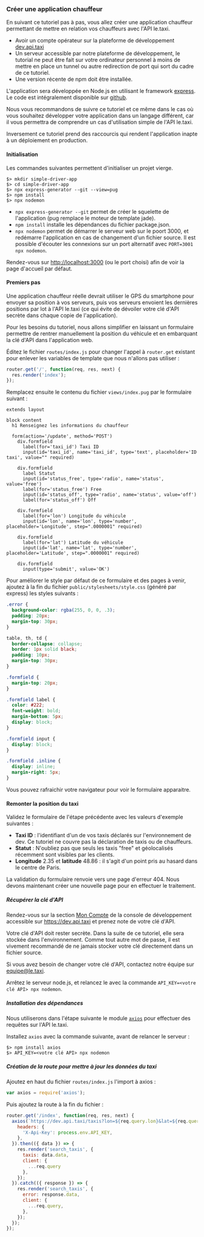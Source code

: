
### Créer une application chauffeur

En suivant ce tutoriel pas à pas, vous allez créer une application chauffeur permettant de mettre en relation vos chauffeurs avec l'API le.taxi.

<InfoBox title="Prérequis">
  <ul>
    <li>Avoir un compte opérateur sur la plateforme de développement <a href="https://dev.api.taxi">dev.api.taxi</a></li>
    <li>Un serveur accessible par notre plateforme de développement, le tutorial ne peut être fait sur votre ordinateur personnel à moins de mettre en place un tunnel ou autre redirection de port qui sort du cadre de ce tutoriel.</li>
    <li>Une version récente de npm doit être installée.</li>
  </ul>
</InfoBox>

L'application sera développée en Node.js en utilisant le framework [express](https://expressjs.com/). Le code est intégralement disponible sur [github](https://github.com/openmaraude/tutorials/tree/master/simple-driver-app).

Nous vous recommandons de suivre ce tutoriel et ce même dans le cas où vous souhaitez développer votre application dans un langage différent, car il vous permettra de comprendre un cas d'utilisation simple de l'API le.taxi.

Inversement ce tutoriel prend des raccourcis qui rendent l'application inapte à un déploiement en production.

#### Initialisation

Les commandes suivantes permettent d'initialiser un projet vierge.

```shell
$> mkdir simple-driver-app
$> cd simple-driver-app
$> npx express-generator --git --view=pug
$> npm install
$> npx nodemon
```
* `npx express-generator --git` permet de créer le squelette de l'application (pug remplace le moteur de template jade).
* `npm install` installe les dépendances du fichier package.json.
* `npx nodemon` permet de démarrer le serveur web sur le poort 3000, et redémarre l'application en cas de changement d'un fichier source. Il est possible d'écouter les connexions sur un port alternatif avec `PORT=3001 npx nodemon`.

Rendez-vous sur [http://localhost:3000](http://localhost:3000) (ou le port choisi) afin de voir la page d'accueil par défaut.

<CenteredImage src="/images/doc/tutorials/create_driver_app/express_homepage.png" alt="Page d'accueil express.js" />

 #### Premiers pas

 Une application chauffeur réelle devrait utiliser le GPS du smartphone pour envoyer sa position à vos serveurs, puis vos serveurs envoient les dernières positions par lot à l'API le.taxi (ce qui évite de dévoiler votre clé d'API secrète dans chaque copie de l'application).

 Pour les besoins du tutoriel, nous allons simplifier en laissant un formulaire permettre de rentrer manuellement la position du véhicule et en embarquant la clé d'API dans l'application web.

 Éditez le fichier `routes/index.js` pour changer l'appel à `router.get` existant pour enlever les variables de template que nous n'allons pas utiliser :

```javascript
router.get('/', function(req, res, next) {
  res.render('index');
});
```

Remplacez ensuite le contenu du fichier `views/index.pug` par le formulaire suivant :

```pug
extends layout

block content
  h1 Renseignez les informations du chauffeur

  form(action='/update', method='POST')
    div.formfield
      label(for='taxi_id') Taxi ID
      input(id='taxi_id', name='taxi_id', type='text', placeholder='ID taxi', value="" required)

    div.formfield
      label Statut
      input(id='status_free', type='radio', name='status', value='free')
      label(for='status_free') Free
      input(id='status_off', type='radio', name='status', value='off')
      label(for='status_off') Off

    div.formfield
      label(for='lon') Longitude du véhicule
      input(id='lon', name='lon', type='number', placeholder='Longitude', step=".0000001" required)

    div.formfield
      label(for='lat') Latitude du véhicule
      input(id='lat', name='lat', type='number', placeholder='Latitude', step=".0000001" required)

    div.formfield
      input(type='submit', value='OK')
```

Pour améliorer le style par défaut de ce formulaire et des pages à venir, ajoutez à la fin du fichier `public/stylesheets/style.css` (généré par express) les styles suivants :

```css
.error {
  background-color: rgba(255, 0, 0, .3);
  padding: 20px;
  margin-top: 30px;
}

table, th, td {
  border-collapse: collapse;
  border: 1px solid black;
  padding: 10px;
  margin-top: 30px;
}

.formfield {
  margin-top: 20px;
}

.formfield label {
  color: #222;
  font-weight: bold;
  margin-bottom: 5px;
  display: block;
}

.formfield input {
  display: block;
}

.formfield .inline {
  display: inline;
  margin-right: 5px;
}
```

Vous pouvez rafraichir votre navigateur pour voir le formulaire apparaitre.

#### Remonter la position du taxi

Validez le formulaire de l'étape précédente avec les valeurs d'exemple suivantes :

* **Taxi ID** : l'identifiant d'un de vos taxis déclarés sur l'environnement de dev. Ce tutoriel ne couvre pas la déclaration de taxis ou de chauffeurs.
* **Statut** : N'oubliez pas que seuls les taxis "free" et géolocalisés récemment sont visibles par les clients.
* **Longitude** 2.35 et **latitude** 48.86 : il s'agit d'un point pris au hasard dans le centre de Paris.

La validation du formulaire renvoie vers une page d'erreur 404.  Nous devons maintenant créer une nouvelle page pour en effectuer le traitement.

##### Récupérer la clé d'API

Rendez-vous sur la section [Mon Compte](https://console.dev.api.taxi/account) de la console de développement accessible sur https://dev.api.taxi et prenez note de votre clé d'API.

<InfoBox title="Note de sécurité" type="warning">
Votre clé d'API doit rester secrète. Dans la suite de ce tutoriel, elle sera stockée dans l'environnement. Comme tout autre mot de passe, il est vivement recommandé de ne jamais stocker votre clé directement dans un fichier source.

Si vous avez besoin de changer votre clé d'API, contactez notre équipe sur equipe@le.taxi.
</InfoBox>

Arrêtez le serveur node.js, et relancez le avec la commande `API_KEY=<votre clé API> npx nodemon`.


##### Installation des dépendances

Nous utiliserons dans l'étape suivante le module [`axios`](https://www.npmjs.com/package/axios) pour effectuer des requêtes sur l'API le.taxi.

Installez `axios` avec la commande suivante, avant de relancer le serveur :

```shell
$> npm install axios
$> API_KEY=<votre clé API> npx nodemon
```

##### Création de la route pour mettre à jour les données du taxi

Ajoutez en haut du fichier `routes/index.js` l'import à axios :

```javascript
var axios = require('axios');
```

Puis ajoutez la route à la fin du fichier :

```javascript
router.get('/index', function(req, res, next) {
  axios(`https://dev.api.taxi/taxis?lon=${req.query.lon}&lat=${req.query.lat}`, {
    headers: {
      'X-Api-Key': process.env.API_KEY,
    },
  }).then(({ data }) => {
    res.render('search_taxis', {
      taxis: data.data,
      client: {
        ...req.query
      },
    });
  }).catch(({ response }) => {
    res.render('search_taxis', {
      error: response.data,
      client: {
        ...req.query,
      },
    });
  });
});
```

